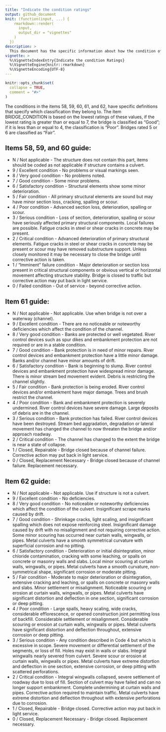 ```yaml
---
title: "Indicate the condition ratings"
output: github_document
knit: (function(input, ...) {
    rmarkdown::render(
      input,
      output_dir = "vignettes"
    )
  })
description: >
  This document has the specific information about how the condition of the structure is rated in items 58-62
vignette: >
  %\VignetteIndexEntry{Indicate the condition Ratings}
  %\VignetteEngine{knitr::rmarkdown}
  %\VignetteEncoding{UTF-8}
---
```


```r
knitr::opts_chunk$set(
  collapse = TRUE,
  comment = "#>"
)
```

The conditions in the items 58, 59, 60, 61, and 62, have specific definitions that specify which classification they belong to. The item BRIDGE_CONDITION is based on the lowest ratings of these values, if the lowest rating is greater than or equal to 7, the bridge is classified as "Good"; if it is less than or equal to 4, the classification is "Poor". Bridges rated 5 or 6 are classified as "Fair".

## Items 58, 59, and 60 guide:

* N / Not applicable - The structure does not contain this part, items should be coded as not applicable if structure contains a culvert.
* 9 / Excellent condition - No problems or visual markings seen.
* 8 / Very good condition - No problems noted.
* 7 / Good condition - Some minor problems.
* 6 / Satisfactory condition - Structural elements show some minor deterioration.
* 5 / Fair condition - All primary structural elements are sound but may have minor section loss, cracking, spalling or scour.
* 4 / Poor condition - Advanced section loss, deterioration, spalling or scour.
* 3 / Serious condition - Loss of section, deterioration, spalling or scour have seriously affected primary structural components. Local failures are possible. Fatigue cracks in steel or shear cracks in concrete may be present.
* 2 / Critical condition - Advanced deterioration of primary structural elements. Fatigue cracks in steel or shear cracks in concrete may be present or scour may have removed substructure support. Unless closely monitored it may be necessary to close the bridge until corrective action is taken.
* 1 / "Imminent" failure condition - Major deterioration or section loss present in critical structural components or obvious vertical or horizontal movement affecting structure stability. Bridge is closed  to traffic but corrective action may put back in light service.
* 0 / Failed condition - Out of service - beyond corrective action. 

## Item 61 guide:

* N / Not applicable - Not applicable.  Use when bridge is not over a waterway (channel).
* 9 / Excellent condition - There are no noticeable or noteworthy deficiencies which affect the condition of the channel.
* 8 / Very good condition - Banks are protected or well vegetated. River control devices such as spur dikes and embankment protection are not required or are in a stable condition.
* 7 / Good condition - Bank protection is in need of minor repairs. River control devices and embankment protection have a little minor damage. Banks and/or channel have minor amounts of drift.
* 6 / Satisfactory condition - Bank is beginning to slump. River control devices and embankment protection have widespread minor damage. There is minor stream bed movement evident. Debris is restricting the channel slightly.
* 5 / Fair condition - Bank protection is being eroded. River control devices and/or embankment have major damage. Trees and brush restrict the channel.
* 4 / Poor condition - Bank and embankment protection is severely undermined. River control devices have severe damage. Large deposits of debris are in the channel.
* 3 / Serious condition - Bank protection has failed. River control devices have been destroyed. Stream bed aggradation, degradation or lateral movement has changed the channel to now threaten the bridge and/or approach roadway.
* 2 / Critical condition - The channel has changed to the extent the bridge is near a state of collapse.
* 1 / Closed, Repairable - Bridge closed because of channel failure.  Corrective action may put back in light service.
* 0 / Closed, Replacement Necessary - Bridge closed because of channel failure. Replacement necessary.

## Item 62 guide: 

* N / Not applicable - Not applicable.  Use if structure is not a culvert.
* 9 / Excellent condition - No deficiencies.
* 8 / Very good condition - No noticeable or noteworthy deficiencies which affect the condition of the culvert. Insignificant scrape marks caused by drift.
* 7 / Good condition - Shrinkage cracks, light scaling, and insignificant spalling which does not expose reinforcing  steel. Insignificant damage caused by drift with no misalignment and not requiring corrective action. Some minor scouring has occurred near curtain walls, wingwalls, or pipes. Metal culverts have a smooth symmetrical curvature with superficial corrosion and no pitting.
* 6 / Satisfactory condition - Deterioration or initial disintegration, minor chloride contamination, cracking with some leaching, or spalls on concrete or masonry walls and slabs. Local minor scouring at curtain walls, wingwalls, or pipes. Metal culverts have a smooth curvature, non-symmetrical shape, significant corrosion or moderate pitting.
* 5 / Fair condition - Moderate to major deterioration or disintegration, extensive cracking and leaching, or spalls on concrete or masonry walls and slabs. Minor settlement or misalignment. Noticeable scouring or erosion at curtain walls, wingwalls, or pipes. Metal culverts have significant distortion and deflection in one section, significant corrosion or deep pitting.
* 4 / Poor condition - Large spalls, heavy scaling, wide cracks, considerable efflorescence, or opened construction joint permitting loss of backfill. Considerable settlement or misalignment. Considerable scouring or erosion at curtain walls, wingwalls or pipes. Metal culverts have significant distortion and deflection throughout, extensive corrosion or deep pitting.
* 3 / Serious condition - Any condition described in Code 4 but which is excessive in scope. Severe movement or differential settlement of the segments, or loss of fill. Holes may exist in walls or slabs. Integral wingwalls nearly severed from culvert. Severe scour or erosion at curtain walls, wingwalls or pipes. Metal culverts have extreme distortion and deflection in one section, extensive corrosion, or deep pitting with scattered perforations.
* 2 / Critical condition - Integral wingwalls collapsed, severe settlement of roadway due to loss  of fill. Section of culvert may have failed and can no longer support embankment. Complete undermining at curtain walls and pipes. Corrective action required to maintain traffic. Metal culverts have extreme distortion and deflection throughout with extensive perforations due to corrosion.
* 1 / Closed, Repairable - Bridge closed. Corrective action may put back in light service.
* 0 / Closed, Replacement Necessary - Bridge closed. Replacement necessary.
